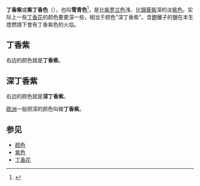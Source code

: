 '''丁香紫'''或'''紫丁香色'''（{{lang-en|lilac}}），也叫'''雪青色'''<ref>{{Cite web|url=http://language.chinadaily.com.cn/2016-11/07/content_27295026.htm|title=超完整颜色英语词汇大全|accessdate=2019-02-20|author=海词词典|date=2016-11-07|publisher=中国日报网英语点津|archive-date=2019-02-21|archive-url=https://web.archive.org/web/20190221000002/http://language.chinadaily.com.cn/2016-11/07/content_27295026.htm|dead-url=no}}</ref>，是比[[紫罗兰色|紫罗兰色]]浅、比[[锦葵紫|锦葵紫]]深的淡[[紫色|紫色]]。实际上一些[[丁香花|丁香花]]的颜色要更深一些，相当于颜色"深丁香紫"。含[[鉀|鉀]]離子的鹽在本生燈燃燒下會有丁香紫色的火焰。

== 丁香紫 ==
{{Infobox color
|title=丁香紫
|textcolor=#000000
|mod=hex
|c8A2C8
}}
右边的颜色就是'''丁香紫'''。


== 深丁香紫 ==
{{Infobox color
|title=深丁香紫
|textcolor=#000000
|mod=hex
|9955BB
}}
右边的颜色就是'''深丁香紫'''。

[[欧洲|欧洲]]一般把深的颜色叫做'''丁香紫'''。

== 参见 ==
* [[颜色|颜色]]
* [[紫色|紫色]]
* [[丁香花|丁香花]] 
{{Shades_of_Violet}}
{{色彩小作品}}